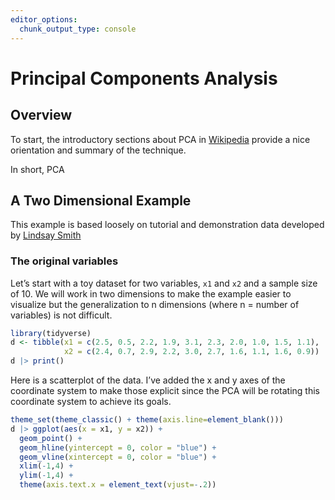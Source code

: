 ```yaml
---
editor_options: 
  chunk_output_type: console
---
```


# Principal Components Analysis 

##  Overview
To start, the introductory sections about PCA in [Wikipedia](https://en.wikipedia.org/wiki/Principal_component_analysis) provide a nice orientation and summary of the technique.

In short, PCA 



## A Two Dimensional Example

This example is based loosely on tutorial and demonstration data developed by [Lindsay Smith](https://www.iro.umontreal.ca/~pift6080/H09/documents/papers/pca_tutorial.pdf)


### The original variables

Let's start with a toy dataset for two variables, `x1` and `x2` and a sample size of 10.  We will work in two dimensions to make the example easier to visualize but the generalization to n dimensions (where n = number of variables) is not difficult.

```r
library(tidyverse)
d <- tibble(x1 = c(2.5, 0.5, 2.2, 1.9, 3.1, 2.3, 2.0, 1.0, 1.5, 1.1),
            x2 = c(2.4, 0.7, 2.9, 2.2, 3.0, 2.7, 1.6, 1.1, 1.6, 0.9))
d |> print()
```

Here is a scatterplot of the data.   I've added the x and y axes of the coordinate system to make those explicit since the PCA will be rotating this coordinate system to achieve its goals.

```r
theme_set(theme_classic() + theme(axis.line=element_blank()))
d |> ggplot(aes(x = x1, y = x2)) +
  geom_point() +
  geom_hline(yintercept = 0, color = "blue") +
  geom_vline(xintercept = 0, color = "blue") +
  xlim(-1,4) +
  ylim(-1,4) +
  theme(axis.text.x = element_text(vjust=-.2))
```



